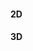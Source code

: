 ====2D====

{{Lua/Function |
  prototype = Render:FillTriangle([[Lua/Shared/Vector2|Vector2]] {{arg|point1}}, [[Lua/Shared/Vector2|Vector2]] {{arg|point2}}, [[Lua/Shared/Vector2|Vector2]] {{arg|point3}}, [[Lua/Shared/Color|Color]] {{arg|draw_color}}) |
  description = Fills the triangle area defined by the 3 points with the specified color in 2D space.
}}


====3D====

{{Lua/Function |
  prototype = Render:FillTriangle([[Lua/Shared/Vector3|Vector3]] {{arg|point1}}, [[Lua/Shared/Vector3|Vector3]] {{arg|point2}}, [[Lua/Shared/Vector3|Vector3]] {{arg|point3}}, [[Lua/Shared/Color|Color]] {{arg|draw_color}}) |
  description = Fills the triangle area defined by the 3 points with the specified color in 3D space.
}}